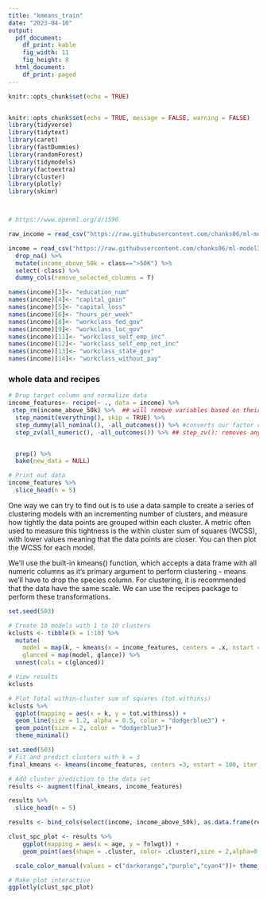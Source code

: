 ```yaml
---
title: "kmeans_train"
date: "2023-04-10"
output:
  pdf_document:
    df_print: kable
    fig_width: 11
    fig_height: 8
  html_document:
    df_print: paged
---
```


```r
knitr::opts_chunk$set(echo = TRUE)


knitr::opts_chunk$set(echo = TRUE, message = FALSE, warning = FALSE)
library(tidyverse)
library(tidytext)
library(caret)
library(fastDummies)
library(randomForest)
library(tidymodels)
library(factoextra)
library(cluster)
library(plotly)
library(skimr)



# https://www.openml.org/d/1590

raw_income = read_csv("https://raw.githubusercontent.com/chanks06/ml-model3/main/datasets/openml_1590.csv", na=c("?"))

income = read_csv("https://raw.githubusercontent.com/chanks06/ml-model3/main/datasets/openml_1590.csv", na=c("?")) %>%
  drop_na() %>%
  mutate(income_above_50k = class==">50K") %>%
  select(-class) %>%
  dummy_cols(remove_selected_columns = T)

names(income)[3]<- "education_num"
names(income)[4]<- "capital_gain"
names(income)[5]<- "capital_loss"
names(income)[6]<- "hours_per_week"
names(income)[8]<- "workclass_fed_gov"
names(income)[9]<- "workclass_loc_gov"
names(income)[11]<- "workclass_self_emp_inc"
names(income)[12]<- "workclass_self_emp_not_inc"
names(income)[13]<- "workclass_state_gov"
names(income)[14]<- "workclass_without_pay"
```


### whole data and recipes


```r
# Drop target column and normalize data
income_features<- recipe(~ ., data = income) %>%
 step_rm(income_above_50k) %>%  ## will remove variables based on their name, type, or role
  step_naomit(everything(), skip = TRUE) %>% 
  step_dummy(all_nominal(), -all_outcomes()) %>% #converts our factor columns into numeric binary (0 and 1) variables.
  step_zv(all_numeric(), -all_outcomes()) %>% ## step_zv(): removes any numeric variables that have zero variance.


  prep() %>% 
  bake(new_data = NULL)

# Print out data
income_features %>% 
  slice_head(n = 5)
```

One way we can try to find out is to use a data sample to create a series of clustering models with an incrementing number of clusters, and measure how tightly the data points are grouped within each cluster. A metric often used to measure this tightness is the within cluster sum of squares (WCSS), with lower values meaning that the data points are closer. You can then plot the WCSS for each model.

We’ll use the built-in kmeans() function, which accepts a data frame with all numeric columns as it’s primary argument to perform clustering - means we’ll have to drop the species column. For clustering, it is recommended that the data have the same scale. We can use the recipes package to perform these transformations.

```r

set.seed(503)

# Create 10 models with 1 to 10 clusters
kclusts <- tibble(k = 1:10) %>% 
  mutate(
    model = map(k, ~ kmeans(x = income_features, centers = .x, nstart = 20)),
    glanced = map(model, glance)) %>% 
  unnest(cols = c(glanced))

# View results
kclusts
```



```r
# Plot Total within-cluster sum of squares (tot.withinss)
kclusts %>% 
  ggplot(mapping = aes(x = k, y = tot.withinss)) +
  geom_line(size = 1.2, alpha = 0.5, color = "dodgerblue3") +
  geom_point(size = 2, color = "dodgerblue3")+
  theme_minimal()
```


```r
set.seed(503)
# Fit and predict clusters with k = 3
final_kmeans <- kmeans(income_features, centers =3, nstart = 100, iter.max = 1000)

# Add cluster prediction to the data set
results <- augment(final_kmeans, income_features)

results %>% 
  slice_head(n = 5)
```



```r
results <- bind_cols(select(income, income_above_50k), as.data.frame(results))

```



```r
clust_spc_plot <- results %>% 
    ggplot(mapping = aes(x = age, y = fnlwgt)) +
    geom_point(aes(shape = .cluster, color= .cluster),size = 2,alpha=0.3)+ 

  scale_color_manual(values = c("darkorange","purple","cyan4"))+ theme_minimal()

# Make plot interactive
ggplotly(clust_spc_plot)

```

